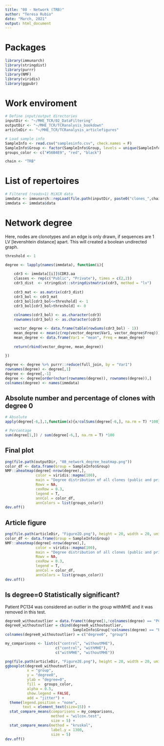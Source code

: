 ---
title: "08 - Network (TRB)"
author: "Teresa Rubio"
date: "March, 2021"
output: html_document
---

# Packages
```{r, message=FALSE}
library(immunarch)
library(stringdist)
library(purrr)
library(NMF)
library(viridis)
library(ggpubr)
```

# Work enviroment
```{r}
# Define input/output directories
inputDir <- "~/MHE_TCR/02_DataFiltering"
outputDir <- "~/MHE_TCR/TCRanalysis_bookdown"
articleDir <- "~/MHE_TCR/TCRanalysis_articlefigures"

# Load sample info
SampleInfo <- read.csv("samplesinfo.csv", check.names = F)
SampleInfo$Group <- factor(SampleInfo$Group, levels = unique(SampleInfo$Group))
groups_color <- c("#56B4E9", "red", "black")

chain <- "TRB"
```

# List of repertoires
```{r}
# Filtered (reads>1) MiXCR data
immdata <- immunarch::repLoad(file.path(inputDir, paste0("clones_",chain,"_filtered")))
immdata <- immdata$data
```

# Network degree
Here, nodes are clonotypes and an edge is only drawn, if sequences are 1 LV [levenshtein distance] apart. This will created a boolean undirected graph.
```{r, message=FALSE}
threshold <- 1

degree <- lapply(names(immdata), function(i){
  
    cdr3 <- immdata[[i]]$CDR3.aa
    classes <- rep(c("Public", "Private"), times = c(2,2))
    cdr3_dist  <- stringdist::stringdistmatrix(cdr3, method = "lv")
    
    cdr3_mat <- as.matrix(cdr3_dist)
    cdr3_bol <- cdr3_mat
    cdr3_bol[cdr3_bol<=threshold] <- 1
    cdr3_bol[cdr3_bol>threshold] <- 0
    
    colnames(cdr3_bol) <- as.character(cdr3)
    rownames(cdr3_bol) <- as.character(cdr3)

    vector_degree <- data.frame(table(rowSums(cdr3_bol) - 1))
    mean_degree <- mean(c(rep(vector_degree$Var1, vector_degree$Freq)))
    mean_degree <- data.frame(Var1 = "mean", Freq = mean_degree)
    
    return(rbind(vector_degree, mean_degree))
    
})

degree <- degree %>% purrr::reduce(full_join, by = "Var1")
rownames(degree) <- degree[,1]
degree <- degree[,-1]
degree <- degree[order(nchar(rownames(degree)), rownames(degree)),]
colnames(degree) <- names(immdata)
```

## Absolute number and percentage of clones with degree 0
```{r}
# Absolute
apply(degree[-6,],1,function(x){x/colSums(degree[-6,], na.rm = T) *100})

# Percentage
sum(degree[1,]) / sum(degree[-6,], na.rm = T) *100
```

## Final plot
```{r}
png(file.path(outputDir, "08_network_degree_heatmap.png"))
color_df <- data.frame(Group = SampleInfo$Group)
NMF::aheatmap(degree[-nrow(degree),],
              color = viridis::magma(100),
              main = "Degree distribution of all clones (public and private)",
              Rowv = NA,
              cexRow = 0.3,
              legend = T,
              annCol = color_df,
              annColors = list(groups_color))
dev.off()
```

## Article figure
```{r}
png(file.path(articleDir, "Figure2D.png"), height = 20, width = 20, units = "cm", res = 300)
color_df <- data.frame(Group = SampleInfo$Group)
NMF::aheatmap(degree[-nrow(degree),],
              color = viridis::magma(100),
              main = "Degree distribution of all clones (public and private)",
              Rowv = NA,
              cexRow = 0.3,
              legend = T,
              annCol = color_df,
              annColors = list(groups_color))
dev.off()
```

## Is degree=0 Statistically significant?
Patient PC134 was considered an outlier in the group withMHE and it was removed in this test.
```{r}
degree0_withoutoutlier = data.frame(t(degree[1,!colnames(degree) == "PC134"]))
degree0_withoutoutlier = cbind(degree0_withoutoutlier, 
                               SampleInfo$Group[!colnames(degree) == "PC134"])
colnames(degree0_withoutoutlier) = c("degree0", "group")

my_comparisons <- list(c("control", "withoutMHE"), 
                       c("control", "withMHE"), 
                       c("withMHE", "withoutMHE"))

png(file.path(articleDir, "Figure2E.png"), height = 20, width = 20, units = "cm", res = 300)
ggboxplot(degree0_withoutoutlier,
          x = "group", 
          y = "degree0",
          ylab = "degree=0",
          fill =  groups_color, 
          alpha = 0.5,
          show.legend = FALSE,
          add = "jitter") +
  theme(legend.position = "none",
        text = element_text(size=15)) +
  stat_compare_means(comparisons = my_comparisons, 
                     method = "wilcox.test",
                     size = 5) +
  stat_compare_means(method = "kruskal", 
                     label.y = 1300,
                     size = 5)
dev.off()
```

